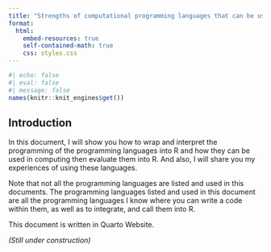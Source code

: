 ```yaml
---
title: "Strengths of computational programming languages that can be used in R: Comparison"
format:
  html:
    embed-resources: true
    self-contained-math: true
    css: styles.css
---
```


```r
#| echo: false
#| eval: false
#| message: false
names(knitr::knit_engines$get())
```

## Introduction

In this document, I will show you how to wrap and interpret the programming of the programming languages into R and how they can be used in computing then evaluate them into R. And also, I will share you my experiences of using these languages.

Note that not all the programming languages are listed and used in this documents. The programming languages listed and used in this document are all the programming languages I know where you can write a code within them, as well as to integrate, and call them into R.

This document is written in Quarto Website.

*(Still under construction)*


